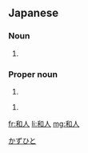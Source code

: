 ==Japanese==
{{ja-kanjitab}}

===Noun===
{{ja-noun|わじん}}

# {{alternative spelling of|倭人|lang=ja}}

===Proper noun===
{{ja-pos|かずと|proper}}

# {{given name|male|lang=ja}}

{{ja-pos|かずひと|proper}}

# {{given name|male|lang=ja}}

[[Category:Japanese male given names|かずひと]]

[[fr:和人]]
[[li:和人]]
[[mg:和人]]